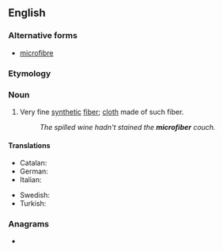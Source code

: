 ==English==

===Alternative forms===
* {{qualifier|Canadian|British}} [[microfibre]]

===Etymology===
{{prefix|micro|fiber|lang=en}}

===Noun===
{{en-noun}}

# Very fine [[synthetic]] [[fiber]]; [[cloth]] made of such fiber.
#: ''The spilled wine hadn't stained the '''microfiber''' couch.''

====Translations====
{{trans-top|particularly fine fiber}}
* Catalan: {{t|ca|microfibra|f}}
* German: {{t|de|Mikrofaser|f}}
* Italian: {{t+|it|microfibra|f}}
{{trans-mid}}
* Swedish: {{t|sv|mikrofiber|c}}
* Turkish: {{t|tr|mikrofiber}}
{{trans-bottom}}

===Anagrams===
* {{l|en|microfibre}}